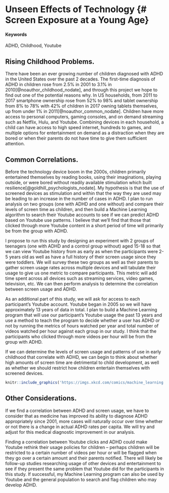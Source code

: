 # Unseen Effects of Technology {# Screen Exposure at a Young Age}

#### Keywords {-}

ADHD, Childhood, Youtube

## Rising Childhood Problems.

There have been an ever growing number of children diagnosed with ADHD in the United States over the past 2 decades.  The first-time diagnosis of ADHD in children rose from 2.5% in 2001 to 3.1% in 2010[@noauthor_childhood_nodate], and through this project we hope to find out one of the potential reasons why.  In US households, from 2011 to 2017 smartphone ownership rose from 52% to 98% and tablet ownership from 8% to 78% with 42% of children in 2017 owning tablets themselves, up from under 1% in 2011[@noauthor_common_nodate].  Children have more access to personal computers, gaming consoles, and on demand streaming such as Netflix, Hulu, and Youtube.  Combining devices in each household, a child can have access to high speed internet, hundreds to games, and multiple options for entertainment on demand as a distraction when they are bored or when their parents do not have time to give them sufficient attention.    

## Common Correlations.

Before the technology device boom in the 2000s, children primarily entertained themselves by reading books, using their imaginations, playing outside, or were bored without readily available stimulation which built resilience[@goldhill_psychologists_nodate]. My hypothesis is that the use of screened devices as stimulation and within that the way they are used may be leading to an increase in the number of cases in ADHD.  I plan to run analysis on two groups (one with ADHD and one without) and compare their levels of screen time as children, and then build a Machine Learning algorithm to search their Youtube accounts to see if we can predict ADHD based on Youtube use patterns.  I believe that we’ll find that those that clicked through more Youtube content in a short period of time will primarily be from the group with ADHD.  

I propose to run this study by designing an experiment with 2 groups of teenagers (one with ADHD and a control group without) aged 15-18 so that we can view Youtube history from as early as when the participants were 2-5 years old as well as have a full history of their screen usage since they were toddlers.  We will survey these two groups as well as their parents to gather screen usage rates across multiple devices and will tabulate their usage to give us one metric to compare participants.  This metric will add time spent across all devices such as streaming services, video games, television, etc.  We can then perform analysis to determine the correlation between screen usage and ADHD.

As an additional part of this study, we will ask for access to each participant’s Youtube account.  Youtube began in 2005 so we will have approximately 13 years of data in total.  I plan to build a Machine Learning program that will use our participant’s Youtube usage the past 13 years and use a method to teach the program to decide whether a user has ADHD or not by running the metrics of hours watched per year and total number of videos watched per hour against each group in our study.  I think that the participants who clicked through more videos per hour will be from the group with ADHD.

If we can determine the levels of screen usage and patterns of use in early childhood that correlate with ADHD, we can begin to think about whether high amounts of screen time are detrimental to child development, as well as whether we should restrict how children entertain themselves with screened devices. 

<!-- ...or include images directly from the web. Cite your sources! -->
```r
knitr::include_graphics('https://imgs.xkcd.com/comics/machine_learning.png')
```

## Other Considerations.

If we find a correlation between ADHD and screen usage, we have to consider that as medicine has improved its ability to diagnose ADHD appropriately since 2001, more cases will naturally occur over time whether or not there is a change in actual ADHD rates per capita.  We will try and adjust for this medical diagnostic improvement in our analysis.  

Finding a correlation between Youtube clicks and ADHD could make Youtube rethink their usage policies for children – perhaps children will be restricted to a certain number of videos per hour or will be flagged when they go over a certain amount and their parents notified.  There will likely be follow-up studies researching usage of other devices and entertainment to see if they present the same problem that Youtube did for the participants in this study. If successful, my Machine Learning program can also be used by Youtube and the general population to search and flag children who may develop ADHD.

